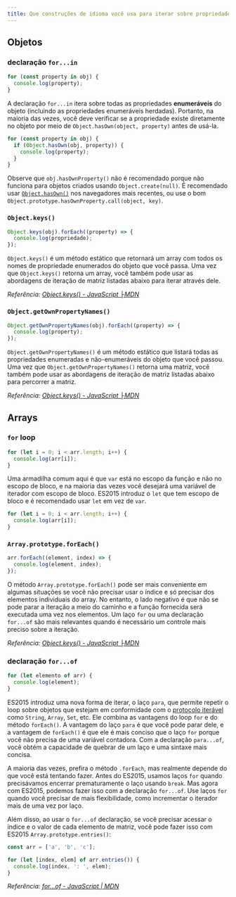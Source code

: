 ```yaml
---
title: Que construções de idioma você usa para iterar sobre propriedades de objeto e itens de matriz?
---
```


## Objetos

### declaração `for...in`

```js
for (const property in obj) {
  console.log(property);
}
```

A declaração `for...in` itera sobre todas as propriedades **enumeráveis** do objeto (incluindo as propriedades enumeráveis herdadas). Portanto, na maioria das vezes, você deve verificar se a propriedade existe diretamente no objeto por meio de `Object.hasOwn(object, property)` antes de usá-la.

```js
for (const property in obj) {
  if (Object.hasOwn(obj, property)) {
    console.log(property);
  }
}
```

Observe que `obj.hasOwnProperty()` não é recomendado porque não funciona para objetos criados usando `Object.create(null)`. É recomendado usar [`Object.hasOwn()`](https://developer.mozilla.org/en-US/docs/Web/JavaScript/Reference/Global_Objects/Object/hasOwn) nos navegadores mais recentes, ou use o bom `Object.prototype.hasOwnProperty.call(object, key)`.

### `Object.keys()`

```js
Object.keys(obj).forEach((property) => {
  console.log(propriedade);
});
```

`Object.keys()` é um método estático que retornará um array com todos os nomes de propriedade enumerados do objeto que você passa. Uma vez que `Object.keys()` retorna um array, você também pode usar as abordagens de iteração de matriz listadas abaixo para iterar através dele.

_Referência: [Object.keys() - JavaScript ├MDN](https://developer.mozilla.org/en-US/docs/Web/JavaScript/Reference/Global_Objects/Object/keys)_

### `Object.getOwnPropertyNames()`

```js
Object.getOwnPropertyNames(obj).forEach((property) => {
  console.log(property);
});
```

`Object.getOwnPropertyNames()` é um método estático que listará todas as propriedades enumeradas e não-enumeráveis do objeto que você passou. Uma vez que `Object.getOwnPropertyNames()` retorna uma matriz, você também pode usar as abordagens de iteração de matriz listadas abaixo para percorrer a matriz.

_Referência: [Object.keys() - JavaScript ├MDN](https://developer.mozilla.org/en-US/docs/Web/JavaScript/Reference/Global_Objects/Object/getOwnPropertyNames)_

## Arrays

### `for` loop

```js
for (let i = 0; i < arr.length; i++) {
  console.log(arr[i]);
}
```

Uma armadilha comum aqui é que `var` está no escopo da função e não no escopo de bloco, e na maioria das vezes você desejará uma variável de iterador com escopo de bloco. ES2015 introduz o `let` que tem escopo de bloco e é recomendado usar `let` em vez de `var`.

```js
for (let i = 0; i < arr.length; i++) {
  console.log(arr[i]);
}
```

### `Array.prototype.forEach()`

```js
arr.forEach((element, index) => {
  console.log(element, index);
});
```

O método `Array.prototype.forEach()` pode ser mais conveniente em algumas situações se você não precisar usar o índice e só precisar dos elementos individuais do array. No entanto, o lado negativo é que não se pode parar a iteração a meio do caminho e a função fornecida será executada uma vez nos elementos. Um laço `for` ou uma declaração `for...of` são mais relevantes quando é necessário um controle mais preciso sobre a iteração.

_Referência: [Object.keys() - JavaScript ├MDN](https://developer.mozilla.org/en-US/docs/Web/JavaScript/Reference/Global_Objects/Object/keys)_

### declaração `for...of`

```js
for (let elemento of arr) {
  console.log(element);
}
```

ES2015 introduz uma nova forma de iterar, o laço `para`, que permite repetir o loop sobre objetos que estejam em conformidade com o [protocolo iterável](https://developer.mozilla.org/en-US/docs/Web/JavaScript/Reference/Iteration_protocols#The_iterable_protocol) como `String`, `Array`, `Set`, etc. Ele combina as vantagens do loop `for` e do método `forEach()`. A vantagem do laço `para` é que você pode parar dele, e a vantagem de `forEach()` é que ele é mais conciso que o laço `for` porque você não precisa de uma variável contadora. Com a declaração `para...of`, você obtém a capacidade de quebrar de um laço e uma sintaxe mais concisa.

A maioria das vezes, prefira o método `.forEach`, mas realmente depende do que você está tentando fazer. Antes do ES2015, usamos laços `for` quando precisávamos encerrar prematuramente o laço usando `break`. Mas agora com ES2015, podemos fazer isso com a declaração `for...of`. Use laços `for` quando você precisar de mais flexibilidade, como incrementar o iterador mais de uma vez por laço.

Além disso, ao usar o `for...of` declaração, se você precisar acessar o índice e o valor de cada elemento de matriz, você pode fazer isso com ES2015 `Array.prototype.entries()`:

```js
const arr = ['a', 'b', 'c'];

for (let [index, elem] of arr.entries()) {
  console.log(index, ': ', elem);
}
```

_Referência: [for...of - JavaScript | MDN](https://developer.mozilla.org/en-US/docs/Web/JavaScript/Reference/Statements/for...of)_

